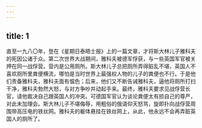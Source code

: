 ```yaml
---
---
---
```

title: 1
---




直至一九八〇年，登在《星期日泰晤士报》上的一篇文章，才将斯大林儿子雅科夫的死因公诸于众。第二次世界大战期间，雅科夫被德军俘获，与一些英国军官被关押在同一战俘营。营内是公用厕所。斯大林儿子总把厕所弄得脏乱不堪，英国人不喜欢厕所里粪便横流，哪怕是当时世界上最强权人物的儿子的粪便也不行。于是他们责备雅科夫，雅科夫面有愠色；后来，他们又不断告诫雅科夫，逼他将厕所打扫干净，雅科夫勃然大怒，与对方争吵并动起手来。最终，雅科夫要求见战俘营长官，请他裁决自己跟英国人的冲突。可德国军官认为谈论粪便太有损自己的尊严，对此未加理会。斯大林儿子不堪侮辱，用粗俗的俄语仰天怒骂，旋即扑向战俘营周围带高压电的铁丝网。雅科夫的躯体悬挂在铁丝网上，从此，他永远不会再弄脏英国人的厕所了。